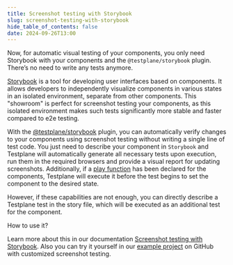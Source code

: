 ```yaml
---
title: Screenshot testing with Storybook
slug: screenshot-testing-with-storybook
hide_table_of_contents: false
date: 2024-09-26T13:00
---
```


Now, for automatic visual testing of your components, you only need Storybook with your components and the `@testplane/storybook` plugin. There’s no need to write any tests anymore.

<!-- truncate -->

[Storybook][storybook] is a tool for developing user interfaces based on components. It allows developers to independently visualize components in various states in an isolated environment, separate from other components.
This "showroom" is perfect for screenshot testing your components, as this isolated environment makes such tests significantly more stable and faster compared to e2e testing.

With the [@testplane/storybook][testplane-storybook] plugin, you can automatically verify changes to your components using screenshot testing without writing a single line of test code.
You just need to describe your component in `Storybook` and Testplane will automatically generate all necessary tests upon execution, run them in the required browsers and provide a visual report for updating screenshots.
Additionally, if a [play function][play-function] has been declared for the components, Testplane will execute it before the test begins to set the component to the desired state.

However, if these capabilities are not enough, you can directly describe a Testplane test in the story file, which will be executed as an additional test for the component.

How to use it?

Learn more about this in our documentation [Screenshot testing with Storybook][vt-story].
Also you can try it yourself in our [example project][example] on GitHub with customized screenshot testing.

[storybook]: https://storybook.js.org
[testplane-storybook]: https://github.com/gemini-testing/testplane-storybook
[play-function]: https://storybook.js.org/docs/writing-stories/play-function
[vt-story]: ../../docs/v8/visual-testing/with-storybook
[example]: https://github.com/gemini-testing/testplane/tree/master/examples/storybook-autoscreenshots
